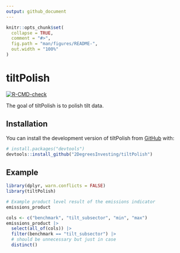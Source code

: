 ```yaml
---
output: github_document
---
```


<!-- README.md is generated from README.Rmd. Please edit that file -->

```r
knitr::opts_chunk$set(
  collapse = TRUE,
  comment = "#>",
  fig.path = "man/figures/README-",
  out.width = "100%"
)
```

# tiltPolish

<!-- badges: start -->
[![R-CMD-check](https://github.com/2DegreesInvesting/tiltPolish/actions/workflows/R-CMD-check.yaml/badge.svg)](https://github.com/2DegreesInvesting/tiltPolish/actions/workflows/R-CMD-check.yaml)
<!-- badges: end -->

The goal of tiltPolish is to polish tilt data.

## Installation

You can install the development version of tiltPolish from [GitHub](https://github.com/) with:

``` r
# install.packages("devtools")
devtools::install_github("2DegreesInvesting/tiltPolish")
```

## Example

```r
library(dplyr, warn.conflicts = FALSE)
library(tiltPolish)

# Example product level result of the emissions indicator
emissions_product

cols <- c("benchmark", "tilt_subsector", "min", "max")
emissions_product |> 
  select(all_of(cols)) |> 
  filter(benchmark == "tilt_subsector") |> 
  # should be unnecessary but just in case
  distinct()
```
